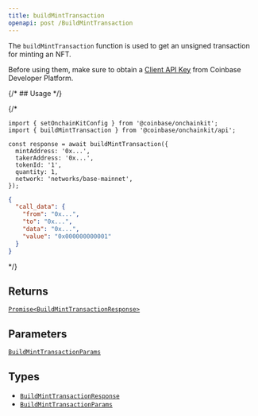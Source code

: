 ```yaml
---
title: buildMintTransaction
openapi: post /BuildMintTransaction
---
```



The `buildMintTransaction` function is used to get an unsigned transaction for minting an NFT.

Before using them, make sure to obtain a [Client API Key](https://portal.cdp.coinbase.com/projects/api-keys/client-key) from Coinbase Developer Platform.

{/* ## Usage */}

{/* <CodeGroup>
```tsx twoslash [code]
import { setOnchainKitConfig } from '@coinbase/onchainkit';
import { buildMintTransaction } from '@coinbase/onchainkit/api';

const response = await buildMintTransaction({
  mintAddress: '0x...',
  takerAddress: '0x...',
  tokenId: '1',
  quantity: 1,
  network: 'networks/base-mainnet',
});
```

```json [return value]
{
  "call_data": {
    "from": "0x...",
    "to": "0x...",
    "data": "0x...",
    "value": "0x000000000001"
  }
}
```
</CodeGroup> */}

## Returns

[`Promise<BuildMintTransactionResponse>`](/onchainkit/api/types#buildminttransactionresponse)

## Parameters

[`BuildMintTransactionParams`](/onchainkit/api/types#buildminttransactionparams)

## Types

- [`BuildMintTransactionResponse`](/onchainkit/api/types#buildminttransactionresponse)
- [`BuildMintTransactionParams`](/onchainkit/api/types#buildminttransactionparams)
